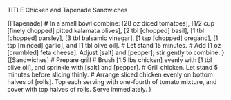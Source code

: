 TITLE Chicken and Tapenade Sandwiches

{[Tapenade]
# In a small bowl combine: [28 oz diced tomatoes], [1/2 cup [finely chopped] pitted kalamata olives], [2 tbl [chopped] basil], [1 tbl [chopped] parsley], [3 tbl balsamic vinegar], [1 tsp [chopped] oregano], [1 tsp [minced] garlic], and [1 tbl olive oil].
# Let stand 15 minutes.
# Add [1 oz [crumbled] feta cheese]. Adjust [salt] and [pepper]; stir gently to combine.
}
{[Sandwiches]
# Prepare grill
# Brush [1.5 lbs chicken] evenly with [1 tbl olive oil], and sprinkle with [salt] and [pepper].
# Grill chicken. Let stand 5 minutes before slicing thinly.
# Arrange sliced chicken evenly on bottom halves of [rolls]. Top each serving with one-fourth of tomato mixture, and cover with top halves of rolls. Serve immediately.
}
